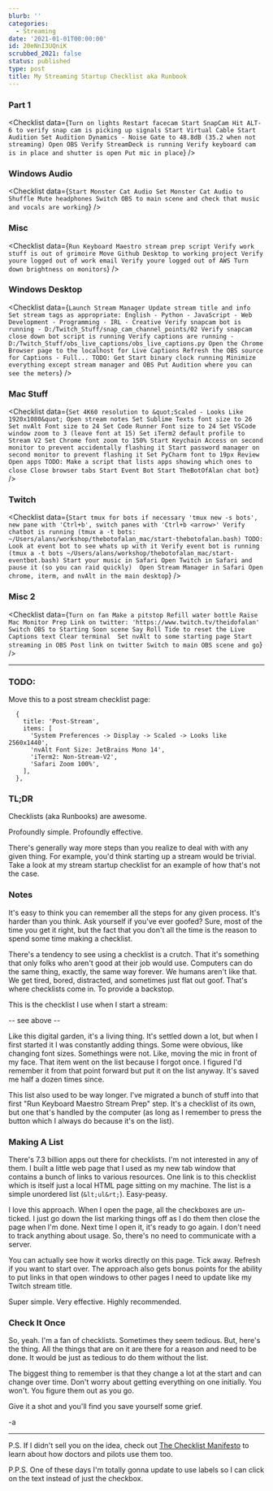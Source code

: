 ```yaml
---
blurb: ''
categories:
  - Streaming
date: '2021-01-01T00:00:00'
id: 20eNnI3UQniK
scrubbed_2021: false
status: published
type: post
title: My Streaming Startup Checklist aka Runbook
---
```


### Part 1

<Checklist data={`
Turn on lights
Restart facecam
Start SnapCam
Hit ALT-6 to verify snap cam is picking up signals
Start Virtual Cable
Start Audition
Set Audition Dynamics - Noise Gate to 48.8dB (35.2 when not streaming)
Open OBS
Verify StreamDeck is running
Verify keyboard cam is in place and shutter is open
Put mic in place
`} />


### Windows Audio

<Checklist data={`
Start Monster Cat Audio
Set Monster Cat Audio to Shuffle
Mute headphones
Switch OBS to main scene and check that music and vocals are working
`} />

### Misc

<Checklist data={`
Run Keyboard Maestro stream prep script
Verify work stuff is out of grimoire
Move Github Desktop to working project
Verify youre logged out of work email
Verify youre logged out of AWS
Turn down brightness on monitors
`} />

### Windows Desktop

<Checklist data={`
Launch Stream Manager
Update stream title and info
Set stream tags as appropriate: English - Python - JavaScript - Web Development - Programming - IRL - Creative
Verify snapcam bot is running - D:/Twitch_Stuff/snap_cam_channel_points/02
Verify snapcam close down bot script is running
Verify captions are running - D:/Twitch_Stuff/obs_live_captions/obs_live_captions.py
Open the Chrome Browser page to the localhost for Live Captions
Refresh the OBS source for Captions - Full...
TODO: Get Start binary clock running
Minimize everything except stream manager and OBS
Put Audition where you can see the meters
`} />

### Mac Stuff

<Checklist data={`
Set 4K60 resolution to &quot;Scaled - Looks Like 1920x1080&quot;
Open stream notes
Set Sublime Texts font size to 26
Set nvAlt Font size to 24
Set Code Runner Font size to 24
Set VSCode window zoom to 3 (leave font at 15)
Set iTerm2 default profile to Stream V2
Set Chrome font zoom to 150%
Start Keychain Access on second monitor to prevent accidentally flashing it
Start password manager on second monitor to prevent flashing it
Set PyCharm font to 19px
Review Open apps
TODO: Make a script that lists apps showing which ones to close
Close browser tabs
Start Event Bot
Start TheBotOfAlan chat bot
`} />

### Twitch

<Checklist data={`
Start tmux for bots if necessary 'tmux new -s bots', new pane with 'Ctrl+b', switch panes with 'Ctrl+b <arrow>'
Verify chatbot is running (tmux a -t bots: ~/Users/alans/workshop/thebotofalan_mac/start-thebotofalan.bash)
TODO: Look at event bot to see whats up with it
Verify event bot is running (tmux a -t bots ~/Users/alans/workshop/thebotofalan_mac/start-eventbot.bash)
Start your music in Safari
Open Twitch in Safari and pause it (so you can raid quickly) 
Open Stream Manager in Safari
Open chrome, iterm, and nvAlt in the main desktop
`} />

### Misc 2

<Checklist data={`
Turn on fan
Make a pitstop
Refill water bottle
Raise Mac Monitor
Prep Link on twitter: 'https://www.twitch.tv/theidofalan'
Switch OBS to Starting Soon scene
Say Roll Tide to reset the Live Captions text
Clear terminal 
Set nvAlt to some starting page
Start streaming in OBS
Post link on twitter
Switch to main OBS scene and go
`} />


---


### TODO:

Move this to a post stream checklist page:

```
  {
    title: 'Post-Stream',
    items: [
      'System Preferences -> Display -> Scaled -> Looks like 2560x1440',
      'nvAlt Font Size: JetBrains Mono 14',
      'iTerm2: Non-Stream-V2',
      'Safari Zoom 100%',
    ],
  },
```




### TL;DR

Checklists (aka Runbooks) are awesome.

Profoundly simple. Profoundly effective.

There's generally way more steps than you realize to deal with with any given thing. For example, you'd think starting up a stream would be trivial. Take a look at my stream startup checklist for an example of how that's not the case.

### Notes

It's easy to think you can remember all the steps for any given process. It's harder than you think. Ask yourself if you've ever goofed? Sure, most of the time you get it right, but the fact that you don't all the time is the reason to spend some time making a checklist.

There's a tendency to see using a checklist is a crutch. That it's something that only folks who aren't good at their job would use. Computers can do the same thing, exactly, the same way forever. We humans aren't like that. We get tired, bored, distracted, and sometimes just flat out goof. That's where checklists come in. To provide a backstop.

This is the checklist I use when I start a stream:

-- see above --

Like this digital garden, it's a living thing. It's settled down a lot, but when I first started it I was constantly adding things. Some were obvious, like changing font sizes. Somethings were not. Like, moving the mic in front of my face. That item went on the list because I forgot once. I figured I'd remember it from that point forward but put it on the list anyway. It's saved me half a dozen times since.

This list also used to be way longer. I've migrated a bunch of stuff into that first "Run Keyboard Maestro Stream Prep" step. It's a checklist of its own, but one that's handled by the computer (as long as I remember to press the button which I always do because it's on the list).

### Making A List

There's 7.3 billion apps out there for checklists. I'm not interested in any of them. I built a little web page that I used as my new tab window that contains a bunch of links to various resources. One link is to this checklist which is itself just a local HTML page sitting on my machine. The list is a simple unordered list (`&lt;ul&rt;`). Easy-peasy.

I love this approach. When I open the page, all the checkboxes are un-ticked. I just go down the list marking things off as I do them then close the page when I'm done. Next time I open it, it's ready to go again. I don't need to track anything about usage. So, there's no need to communicate with a server.

You can actually see how it works directly on this page. Tick away. Refresh if you want to start over. The approach also gets bonus points for the ability to put links in that open windows to other pages I need to update like my Twitch stream title.

Super simple. Very effective. Highly recommended.

### Check It Once

So, yeah. I'm a fan of checklists. Sometimes they seem tedious. But, here's the thing. All the things that are on it are there for a reason and need to be done. It would be just as tedious to do them without the list.

The biggest thing to remember is that they change a lot at the start and can change over time. Don't worry about getting everything on one initially. You won't. You figure them out as you go.

Give it a shot and you'll find you save yourself some grief.

-a

---

P.S. If I didn't sell you on the idea, check out [The Checklist Manifesto](https://www.amazon.com/Checklist-Manifesto-How-Things-Right/dp/0312430000/) to learn about how doctors and pilots use them too.

P.P.S. One of these days I'm totally gonna update to use labels so I can click on the text instead of just the checkbox.
